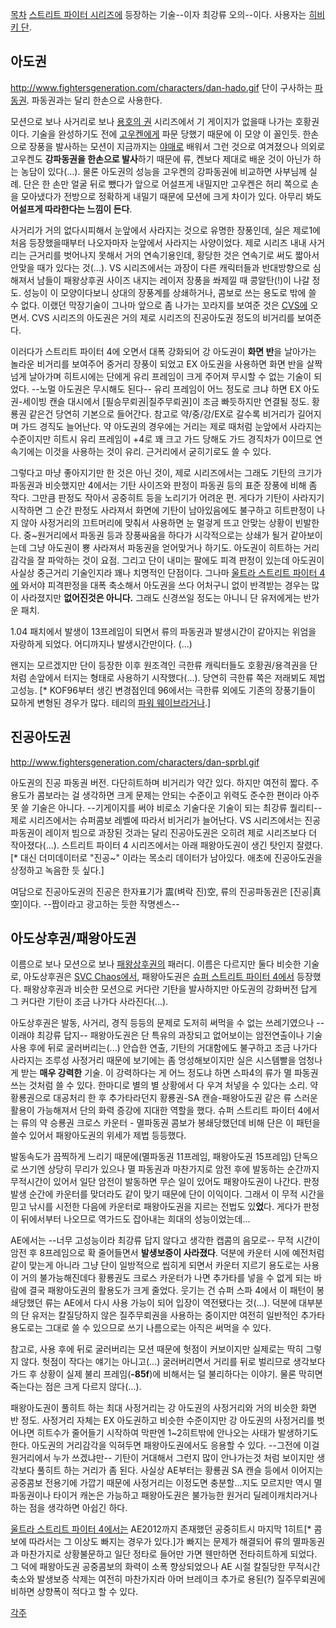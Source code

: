 [[목차]]
[[스트리트 파이터 시리즈]]에 등장하는 기술--이자 최강류 오의--이다. 사용자는 [[히비키 단]].
== 아도권 ==
http://www.fightersgeneration.com/characters/dan-hado.gif
단이 구사하는 [[파동권]]. 파동권과는 달리 한손으로 사용한다.

모션으로 보나 사거리로 보나 [[용호의 권]] 시리즈에서 기 게이지가 없을때 나가는 호황권이다. 기술을 완성하기도 전에 [[고우켄]]에게 파문 당했기 때문에 이 모양 이 꼴인듯. 한손으로 장풍을 발사하는 모션이 지금까지는 [[야매]]로 배워서 그런 것으로 여겨졌으나 의외로 고우켄도 '''강파동권을 한손으로 발사'''하기 때문에 류, 켄보다 제대로 배운 것이 아닌가 하는 농담이 있다(...). 물론 아도권의 성능을 고우켄의 강파동권에 비교하면 사부님께 실례. 단은 한 손만 얼굴 뒤로 뺐다가 앞으로 어설프게 내밀지만 고우켄은 허리 쪽으로 손을 모아냈다가 전방으로 정확하게 내밀기 때문에 모션에 크게 차이가 있다. 아무리 봐도 '''어설프게 따라한다는 느낌이 든다'''.

사거리가 거의 없다시피해서 눈앞에서 사라지는 것으로 유명한 장풍인데, 실은 제로1에 처음 등장했을때부터 나오자마자 눈앞에서 사라지는 사양이었다. 제로 시리즈 내내 사거리는 근거리를 벗어나지 못해서 거의 연속기용인데, 황당한 것은 연속기로 써도 짧아서 안맞을 때가 있다는 것(...). VS 시리즈에서는 과장이 다른 캐릭터들과 반대방향으로 심해져서 남들이 패왕상후권 사이즈 내지는 레이저 장풍을 쏴제낄 때 콩알탄(!)이 나갈 정도. 성능이 이 모양이다보니 상대의 장풍계를 상쇄하거나, 콤보로 쓰는 용도로 밖에 쓸 수 없다. 이랬던 막장기술이 그나마 앞으로 좀 나가는 꼬라지를 보여준 것은 [[CVS]]에 오면서. CVS 시리즈의 아도권은 거의 제로 시리즈의 진공아도권 정도의 비거리를 보여준다.

이러다가 스트리트 파이터 4에 오면서 대폭 강화되어 강 아도권이 '''화면 반'''을 날아가는 놀라운 비거리를 보여주어 중거리 장풍이 되었고  EX 아도권을 사용하면 화면 반을 살짝 넘게 날아가며 히트시에는 단에게 유리 프레임이 크게 주어져 무시할 수 없는 기술이 되었다. --노멀 아도권은 무시해도 된다-- 유리 프레임이 어느 정도로 크냐 하면 EX 아도권-세이빙 캔슬 대시에서 [필승무뢰권|질주무뢰권]이 조금 빠듯하지만 연결될 정도. 황룡권 같은건 당연히 기본으로 들어간다. 참고로 약/중/강/EX로 갈수록 비거리가 길어지며 가드 경직도 늘어난다. 약 아도권의 경우에는 거리는 제로 때처럼 눈앞에서 사라지는 수준이지만 히트시 유리 프레임이 +4로 꽤 크고 가드 당해도 가드 경직차가 0이므로 연속기에는 이것을 사용하는 것이 유리. 근거리에서 굳히기로도 쓸 수 있다.

그렇다고 마냥 좋아지기만 한 것은 아닌 것이, 제로 시리즈에서는 그래도 기탄의 크기가 파동권과 비슷했지만 4에서는 기탄 사이즈와 판정이 파동권 등의 표준 장풍에 비해 좀 작다. 그만큼 판정도 작아서 공중히트 등을 노리기가 어려운 편. 게다가 기탄이 사라지기 시작하면 그 순간 판정도 사라져서 화면에 기탄이 남아있음에도 불구하고 히트판정이 나지 않아 사정거리의 끄트머리에 맞춰서 사용하면 눈 멀겋게 뜨고 안맞는 상황이 빈발한다. 중~원거리에서 파동권 등과 장풍싸움을 하다가 시각적으로는 상쇄가 될거 같아보이는데 그냥 아도권이 뿅 사라져서 파동권을 얻어맞거나 하기도. 아도권이 히트하는 거리감각을 잘 파악하는 것이 요점. 그리고 단이 내미는 팔에도 피격 판정이 있는데 아도권이 사실상 중근거리 기술인지라 꽤나 치명적인 단점이다. 그나마 [[울트라 스트리트 파이터 4]]에 와서야 피격판정을 대폭 축소해서 아도권을 쓰다 어처구니 없이 반격받는 경우는 많이 사라졌지만 '''없어진것은 아니다.''' 그래도 신경쓰일 정도는 아니니 단 유저에게는 반가운 패치. 

1.04 패치에서 발생이 13프레임이 되면서 류의 파동권과 발생시간이 같아지는 위엄을 자랑하게 되었다. 어디까지나 발생시간만이다. (...)

왠지는 모르겠지만 단이 등장한 이후 원조격인 극한류 캐릭터들도 호황권/용격권을 단처럼 손앞에서 터지는 형태로 사용하기 시작했다(...). 당연히 극한류 쪽은 저래뵈도 제법 고성능. [* KOF96부터 생긴 변경점인데 96에서는 극한류 외에도 기존의 장풍기들이 묘하게 변형된 경우가 많다. 테리의 [[파워 웨이브]]라거나.]

== 진공아도권 ==
http://www.fightersgeneration.com/characters/dan-sprbl.gif

아도권의 진공 파동권 버전. 다단히트하며 비거리가 약간 있다. 하지만 여전히 짧다. 주 용도가 콤보라는 걸 생각하면 크게 문제는 안되는 수준이고 위력도 준수한 편이라 아주 못 쓸 기술은 아니다. --기게이지를 써야 비로소 기술다운 기술이 되는 최강류 퀄리티-- 제로 시리즈에서는 슈퍼콤보 레벨에 따라서 비거리가 늘어난다. VS 시리즈에서는 진공파동권이 레이저 빔으로 과장된 것과는 달리 진공아도권은 오히려 제로 시리즈보다 더 작아졌다(...). 스트리트 파이터 4 시리즈에서는 아래 패왕아도권이 생긴 탓인지 잘렸다.[* 대신 더미데이터로 "진공~" 이라는 목소리 데이터가 남아있다. 애초에 진공아도권을 상정하고 녹음한 듯 싶다.]

여담으로 진공아도권의 진공은 한자표기가 震(벼락 진)空, 류의 진공파동권은 [진공|真空]이다. --짭이라고 광고하는 듯한 작명센스--

== 아도상후권/패왕아도권 ==
이름으로 보나 모션으로 보나 [[패왕상후권]]의 패러디. 이름은 다르지만 둘다 비슷한 기술로, 아도상후권은 [[SVC Chaos]]에서, 패왕아도권은 [[슈퍼 스트리트 파이터 4]]에서 등장했다. 패왕상후권과 비슷한 모션으로 커다란 기탄을 발사하지만 아도권의 강화버전 답게 그 커다란 기탄이 조금 나가다 사라진다(...). 

아도상후권은 발동, 사거리, 경직 등등의 문제로 도저히 써먹을 수 없는 쓰레기였으나 --이래야 최강류 답지-- 패왕아도권은 단 특유의 과장되고 없어보이는 암전연출이나 기술 사용 후에 뒤로 굴러버리는(...) 안습한 연출, 기탄의 거대함에도 불구하고 조금 나가다 사라지는 조루성 사정거리 때문에 보기에는 좀 엉성해보이지만 실은 시스템빨을 엄청나게 받는 '''매우 강력한''' 기술. 이 강력하다는 게 어느 정도냐 하면 스파4의 류가 멸 파동권 쓰는 것처럼 쓸 수 있다. 한마디로 별의 별 상황에서 다 우겨 처넣을 수 있다는 소리. 약 황룡권으로 대공처리 한 후 추가타라던지 황룡권-SA 캔슬-패왕아도권 같은 류 스러운 활용이 가능해져서 단의 화력 증강에 지대한 역할을 했다. 슈퍼 스트리트 파이터 4에서는 류의 약 승룡권 크로스 카운터 - 멸파동권 콤보가 봉쇄당했던데 비해 단은 이 패턴을 쓸수 있어서 패왕아도권의 위세가 제법 등등했다.

발동속도가 끔찍하게 느리기 때문에(멸파동권 11프레임, 패왕아도권 15프레임) 단독으로 쓰기엔 상당히 무리가 있으나 멸 파동권과 마찬가지로 암전 후에 발동하는 순간까지 무적시간이 있어서 일단 암전이 발동하면 무슨 일이 있어도 패왕아도권이 나간다. 판정 발생 순간에 카운터를 맞더라도 같이 맞기 때문에 단이 이익이다. 그래서 이 무적 시간을 믿고 낚시를 시전한 다음에 카운터로 패왕아도권을 지르는 전법도 있'''었'''다. 게다가 판정이 뒤에서부터 나오므로 역가드도 잡아내는 희대의 성능이었는데...

AE에서는 --너무 고성능이라 최강류 답지 않다고 생각한 캡콤의 음모로-- 무적 시간이 암전 후 8프레임으로 확 줄어들면서 '''발생보증이 사라졌다'''. 덕분에 카운터 시에 예전처럼 같이 맞는게 아니라 그냥 단이 일방적으로 씹히게 되면서 카운터 지르기 용도로는 사용이 거의 불가능해진데다 황룡권도 크로스 카운터가 나면 추가타를 넣을 수 없게 되는 바람에 결국 패왕아도권의 활용도가 크게 줄었다. 웃기는 건 슈퍼 스파 4에서 이 패턴이 봉쇄당했던 류는 AE에서 다시 사용 가능이 되어 입장이 역전됐다는 것(...). 덕분에 대부분의 단 유저는 칼질당하지 않은 질주무뢰권을 사용하는 중이지만 여전히 일반적인 추가타 용도로는 그대로 쓸 수 있으므로 쓰기 나름으로는 아직은 써먹을 수 있다. 

참고로, 사용 후에 뒤로 굴러버리는 모션 때문에 헛점이 커보이지만 실제로는 딱히 그렇지 않다. 헛점이 작다는 얘기는 아니고(...) 굴러버리면서 거리를 뒤로 벌리므로 생각보다 가드 후 상황이 실제 불리 프레임('''-85f''')에 비해서는 덜 불리하다는 이야기. 물론 막히면 죽는다는 점은 크게 다르지 않다(...).

패왕아도권이 풀히트 하는 최대 사정거리는 강 아도권의 사정거리와 거의 비슷한 화면 반 정도. 사정거리 자체는 EX 아도권하고 비슷한 수준이지만 강 아도권의 사정거리를 벗어나면 히트수가 줄어들기 시작하여 막판엔 1~2히트밖에 안나오는 사태가 발생하기도 한다. 아도권의 거리감각을 익혀두면 패왕아도권에서도 응용할 수 있다. --그전에 이걸 원거리에서 누가 쓰겠냐만-- 기탄이 거대해서 그런지 많이 안나가는것 처럼 보이지만 생각보다 풀히트 하는 거리가 좀 된다. 사실상 AE부터는 황룡권 SA 캔슬 등에서 이어지는 공중콤보 전용기에 가깝기 때문에 사정거리는 이정도면 충분할...지도 모르지만 역시 멸파동권이나 타이거 캐논은 가능하고 패왕아도권은 불가능한 원거리 딜레이캐치라거나 하는 점을 생각하면 아쉽긴 하다.

[[울트라 스트리트 파이터 4]]에서는 AE2012까지 존재했던 공중히트시 마지막 1히트[* 콤보에 따라서는 그 이상도 빠지는 경우가 있다.]가 빠지는 문제가 해결되어 류의 멸파동권과 마찬가지로 상황불문하고 일단 정타로 들어만 가면 웬만하면 전타히트하게 되었다. 그 덕에 패왕아도권 공중콤보의 화력이 소폭 향상되었으나 AE 시절 칼질당한 무적시간 축소와 발생보증 삭제는 여전히 마찬가지라 아머 브레이크 추가로 용된(?) 질주무뢰권에 비하면 상향폭이 적다고 할 수 있다.

[[각주]]

